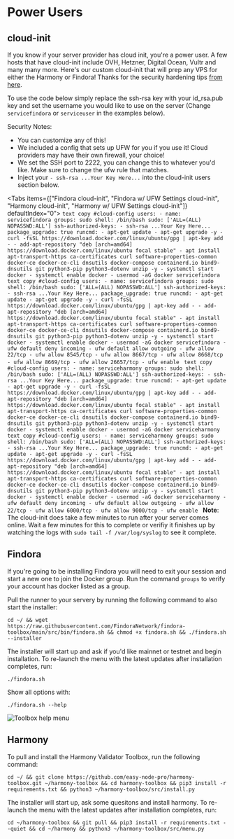 
# Power Users

## cloud-init
If you know if your server provider has cloud init, you're a power user. A few hosts that have cloud-init include OVH, Hetzner, Digital Ocean, Vultr and many many more. Here's our custom cloud-init that will prep any VPS for either the Harmony or Findora! Thanks for the security hardening tips [from here](https://gist.github.com/MrGraversen/734364483641afae903c8e86ce464868).  

To use the code below simply replace the ssh-rsa key with your id_rsa.pub key and set the username you would like to use on the server (Change `servicefindora` or `serviceuser` in the examples below).

Security Notes:
- You can customize any of this!
- We included a config that sets up UFW for you if you use it! Cloud providers may have their own firewall, your choice!
- We set the SSH port to 2222, you can change this to whatever you'd like. Make sure to change the ufw rule that matches.
- Inject your `- ssh-rsa ...Your Key Here...` into the cloud-init users section below.

<Tabs items={["Findora cloud-init", "Findora w/ UFW Settings cloud-init", "Harmony cloud-init", "Harmony w/ UFW Settings cloud-init"]} defaultIndex="0">
  <Tab>
    ```text copy
    #cloud-config
  users:
    - name: servicefindora
      groups: sudo
      shell: /bin/bash
      sudo: ['ALL=(ALL) NOPASSWD:ALL']
      ssh-authorized-keys:
        - ssh-rsa ...Your Key Here...
  package_upgrade: true
  runcmd:
    - apt-get update
    - apt-get upgrade -y
    - curl -fsSL https://download.docker.com/linux/ubuntu/gpg | apt-key add -
    - add-apt-repository "deb [arch=amd64] https://download.docker.com/linux/ubuntu focal stable"
    - apt install apt-transport-https ca-certificates curl software-properties-common docker-ce docker-ce-cli dnsutils docker-compose containerd.io bind9-dnsutils git python3-pip python3-dotenv unzip -y
    - systemctl start docker
    - systemctl enable docker
    - usermod -aG docker servicefindora
    ```
  </Tab>
    <Tab>
    ```text copy
    #cloud-config
    users:
      - name: servicefindora
        groups: sudo
        shell: /bin/bash
        sudo: ['ALL=(ALL) NOPASSWD:ALL']
        ssh-authorized-keys:
          - ssh-rsa ...Your Key Here...
    package_upgrade: true
    runcmd:
      - apt-get update
      - apt-get upgrade -y
      - curl -fsSL https://download.docker.com/linux/ubuntu/gpg | apt-key add -
      - add-apt-repository "deb [arch=amd64] https://download.docker.com/linux/ubuntu focal stable"
      - apt install apt-transport-https ca-certificates curl software-properties-common docker-ce docker-ce-cli dnsutils docker-compose containerd.io bind9-dnsutils git python3-pip python3-dotenv unzip -y
      - systemctl start docker
      - systemctl enable docker
      - usermod -aG docker servicefindora
      - ufw default deny incoming
      - ufw default allow outgoing
      - ufw allow 22/tcp
      - ufw allow 8545/tcp
      - ufw allow 8667/tcp
      - ufw allow 8668/tcp
      - ufw allow 8669/tcp
      - ufw allow 26657/tcp
      - ufw enable
    ```
  </Tab>
  <Tab>
    ```text copy
    #cloud-config
    users:
      - name: serviceharmony
        groups: sudo
        shell: /bin/bash
        sudo: ['ALL=(ALL) NOPASSWD:ALL']
        ssh-authorized-keys:
          - ssh-rsa ...Your Key Here...
    package_upgrade: true
    runcmd:
      - apt-get update
      - apt-get upgrade -y
      - curl -fsSL https://download.docker.com/linux/ubuntu/gpg | apt-key add -
      - add-apt-repository "deb [arch=amd64] https://download.docker.com/linux/ubuntu focal stable"
      - apt install apt-transport-https ca-certificates curl software-properties-common docker-ce docker-ce-cli dnsutils docker-compose containerd.io bind9-dnsutils git python3-pip python3-dotenv unzip -y
      - systemctl start docker
      - systemctl enable docker
      - usermod -aG docker serviceharmony
    ```
  </Tab>
  <Tab>
    ```text copy
    #cloud-config
    users:
      - name: serviceharmony
        groups: sudo
        shell: /bin/bash
        sudo: ['ALL=(ALL) NOPASSWD:ALL']
        ssh-authorized-keys:
          - ssh-rsa ...Your Key Here...
    package_upgrade: true
    runcmd:
      - apt-get update
      - apt-get upgrade -y
      - curl -fsSL https://download.docker.com/linux/ubuntu/gpg | apt-key add -
      - add-apt-repository "deb [arch=amd64] https://download.docker.com/linux/ubuntu focal stable"
      - apt install apt-transport-https ca-certificates curl software-properties-common docker-ce docker-ce-cli dnsutils docker-compose containerd.io bind9-dnsutils git python3-pip python3-dotenv unzip -y
      - systemctl start docker
      - systemctl enable docker
      - usermod -aG docker serviceharmony
      - ufw default deny incoming
      - ufw default allow outgoing
      - ufw allow 22/tcp
      - ufw allow 6000/tcp
      - ufw allow 9000/tcp
      - ufw enable
    ```
  </Tab>
</Tabs>
**Note**: The cloud-init does take a few minutes to run after your server comes online. Wait a few minutes for this to complete or verifiy it finishes up by watching the logs with `sudo tail -f /var/log/syslog` to see it complete.  

## Findora
If you're going to be installing Findora you will need to exit your session and start a new one to join the Docker group. Run the command `groups` to verify your account has docker listed as a group.

Pull the runner to your servery by running the following command to also start the installer:
```text copy
cd ~/ && wget https://raw.githubusercontent.com/FindoraNetwork/findora-toolbox/main/src/bin/findora.sh && chmod +x findora.sh && ./findora.sh --installer
```

The installer will start up and ask if you'd like mainnet or testnet and begin installation. To re-launch the menu with the latest updates after installation completes, run:
```text copy
./findora.sh
```

Show all options with:
```text copy
./findora.sh --help
```

![Toolbox help menu](/toolbox-help.jpg)

## Harmony
To pull and install the Harmony Validator Toolbox, run the following command:
```text copy
cd ~/ && git clone https://github.com/easy-node-pro/harmony-toolbox.git ~/harmony-toolbox && cd harmony-toolbox && pip3 install -r requirements.txt && python3 ~/harmony-toolbox/src/install.py
```

The installer will start up, ask some quesitons and install harmony. To re-launch the menu with the latest updates after installation completes, run:
```text copy
cd ~/harmony-toolbox && git pull && pip3 install -r requirements.txt --quiet && cd ~/harmony && python3 ~/harmony-toolbox/src/menu.py
```